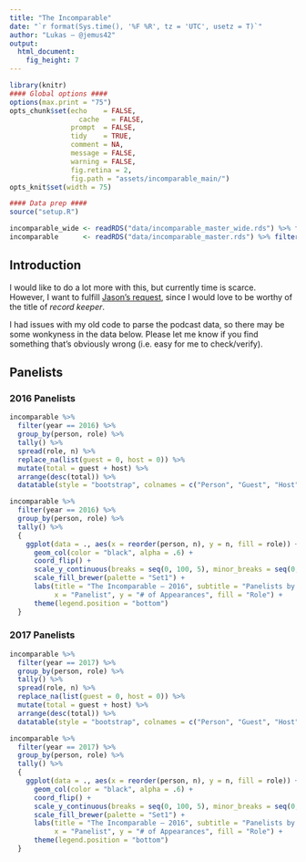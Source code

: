 ```yaml
---
title: "The Incomparable"
date: "`r format(Sys.time(), '%F %R', tz = 'UTC', usetz = T)`"
author: "Lukas — @jemus42"
output: 
  html_document:
    fig_height: 7
---
```


```r
library(knitr)
#### Global options ####
options(max.print = "75")
opts_chunk$set(echo    = FALSE,
	             cache   = FALSE,
               prompt  = FALSE,
               tidy    = TRUE,
               comment = NA,
               message = FALSE,
               warning = FALSE,
               fig.retina = 2,
               fig.path = "assets/incomparable_main/")
opts_knit$set(width = 75)

#### Data prep ####
source("setup.R")

incomparable_wide <- readRDS("data/incomparable_master_wide.rds") %>% filter(podcast == "The Incomparable")
incomparable      <- readRDS("data/incomparable_master.rds") %>% filter(podcast == "The Incomparable")
```

## Introduction

I would like to do a lot more with this, but currently time is scarce.  
However, I want to fulfill [Jason's request](https://twitter.com/jsnell/status/800412064640483328), since I would love to be worthy of the title of *record keeper*.

I had issues with my old code to parse the podcast data, so there may be some wonkyness in the data below. Please let me know if you find something that's obviously wrong (i.e. easy for me to check/verify).

## Panelists 

### 2016 Panelists

```r
incomparable %>% 
  filter(year == 2016) %>%
  group_by(person, role) %>%
  tally() %>%
  spread(role, n) %>% 
  replace_na(list(guest = 0, host = 0)) %>%
  mutate(total = guest + host) %>%
  arrange(desc(total)) %>%
  datatable(style = "bootstrap", colnames = c("Person", "Guest", "Host", "Total Appearances"))

incomparable %>% 
  filter(year == 2016) %>%
  group_by(person, role) %>%
  tally() %>%
  {
    ggplot(data = ., aes(x = reorder(person, n), y = n, fill = role)) +
      geom_col(color = "black", alpha = .6) +
      coord_flip() +
      scale_y_continuous(breaks = seq(0, 100, 5), minor_breaks = seq(0, 100, 1)) +
      scale_fill_brewer(palette = "Set1") +
      labs(title = "The Incomparable — 2016", subtitle = "Panelists by # of Appearances",
           x = "Panelist", y = "# of Appearances", fill = "Role") +
      theme(legend.position = "bottom")
  }
```


### 2017 Panelists

```r
incomparable %>% 
  filter(year == 2017) %>%
  group_by(person, role) %>%
  tally() %>%
  spread(role, n) %>% 
  replace_na(list(guest = 0, host = 0)) %>%
  mutate(total = guest + host) %>%
  arrange(desc(total)) %>%
  datatable(style = "bootstrap", colnames = c("Person", "Guest", "Host", "Total Appearances"))

incomparable %>% 
  filter(year == 2017) %>%
  group_by(person, role) %>%
  tally() %>%
  {
    ggplot(data = ., aes(x = reorder(person, n), y = n, fill = role)) +
      geom_col(color = "black", alpha = .6) +
      coord_flip() +
      scale_y_continuous(breaks = seq(0, 100, 5), minor_breaks = seq(0, 100, 1)) +
      scale_fill_brewer(palette = "Set1") +
      labs(title = "The Incomparable — 2016", subtitle = "Panelists by # of Appearances",
           x = "Panelist", y = "# of Appearances", fill = "Role") +
      theme(legend.position = "bottom")
  }
```
